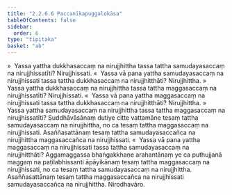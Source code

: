 ```yaml
---
title: "2.2.6.6 Paccanīkapuggalokāsa"
tableOfContents: false
sidebar:
  order: 6
type: "tipitaka"
basket: "ab"
---
```



<DynamicBreadcrumb />

<Division number="134">

<Paragraph number="672">
»  Yassa yattha dukkhasaccaṃ na nirujjhittha tassa tattha samudayasaccaṃ na nirujjhissatīti? Nirujjhissati.
</Paragraph>

<Paragraph number="673">
«  Yassa vā pana yattha samudayasaccaṃ na nirujjhissati tassa tattha dukkhasaccaṃ na nirujjhitthāti? Nirujjhittha.
</Paragraph>

<Paragraph number="674">
»  Yassa yattha dukkhasaccaṃ na nirujjhittha tassa tattha maggasaccaṃ na nirujjhissatīti? Nirujjhissati.
</Paragraph>

<Paragraph number="675">
«  Yassa vā pana yattha maggasaccaṃ na nirujjhissati tassa tattha dukkhasaccaṃ na nirujjhitthāti? Nirujjhittha.
</Paragraph>

</Division>
<Division number="135">

<Paragraph number="676">
»  Yassa yattha samudayasaccaṃ na nirujjhittha tassa tattha maggasaccaṃ na nirujjhissatīti?
</Paragraph>

<Paragraph number="677">
Suddhāvāsānaṃ dutiye citte vattamāne tesaṃ tattha samudayasaccaṃ na nirujjhittha, no ca tesaṃ tattha maggasaccaṃ na nirujjhissati. Asaññasattānaṃ tesaṃ tattha samudayasaccañca na nirujjhittha maggasaccañca na nirujjhissati.
</Paragraph>

<Paragraph number="678">
«  Yassa vā pana yattha maggasaccaṃ na nirujjhissati tassa tattha samudayasaccaṃ na nirujjhitthāti?
</Paragraph>

<Paragraph number="679">
Aggamaggassa bhaṅgakkhaṇe arahantānaṃ ye ca puthujjanā maggaṃ na paṭilabhissanti āpāyikānaṃ tesaṃ tattha maggasaccaṃ na nirujjhissati, no ca tesaṃ tattha samudayasaccaṃ na nirujjhittha. Asaññasattānaṃ tesaṃ tattha maggasaccañca na nirujjhissati samudayasaccañca na nirujjhittha.

</Paragraph>
</Division>

<Paragraph number="680" type="center">
Nirodhavāro.
</Paragraph>